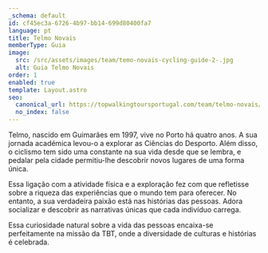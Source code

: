 ```yaml
---
_schema: default
id: cf45ec3a-6726-4b97-bb14-699d80400fa7
language: pt
title: Telmo Novais
memberType: Guia
image:
  src: /src/assets/images/team/temo-novais-cycling-guide-2-.jpg
  alt: Guia Telmo Novais
order: 1
enabled: true
template: Layout.astro
seo:
  canonical_url: https://topwalkingtoursportugal.com/team/telmo-novais/
  no_index: false
---
```

Telmo, nascido em Guimarães em 1997, vive no Porto há quatro anos. A sua jornada
académica levou-o a explorar as Ciências do Desporto. Além disso, o ciclismo tem
sido uma constante na sua vida desde que se lembra, e pedalar pela cidade
permitiu-lhe descobrir novos lugares de uma forma única.

Essa ligação com a atividade física e a exploração fez com que refletisse sobre
a riqueza das experiências que o mundo tem para oferecer. No entanto, a sua
verdadeira paixão está nas histórias das pessoas. Adora socializar e descobrir
as narrativas únicas que cada indivíduo carrega.

Essa curiosidade natural sobre a vida das pessoas encaixa-se perfeitamente na
missão da TBT, onde a diversidade de culturas e histórias é celebrada.
